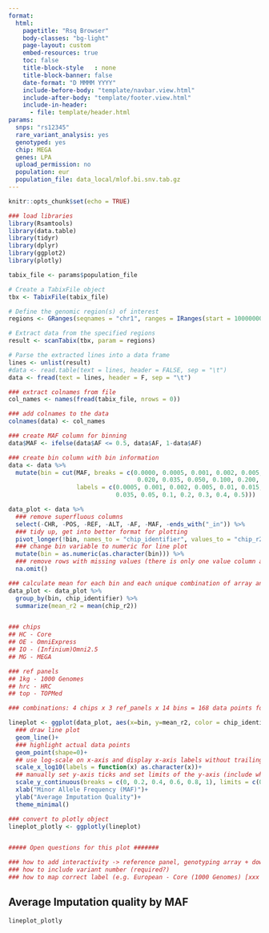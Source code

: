 ```yaml
---
format:
  html:
    pagetitle: "Rsq Browser"
    body-classes: "bg-light"
    page-layout: custom
    embed-resources: true
    toc: false
    title-block-style	: none
    title-block-banner: false
    date-format: "D MMMM YYYY"
    include-before-body: "template/navbar.view.html"
    include-after-body: "template/footer.view.html"
    include-in-header:
      - file: template/header.html
params:
  snps: "rs12345"
  rare_variant_analysis: yes
  genotyped: yes
  chip: MEGA
  genes: LPA
  upload_permission: no
  population: eur
  population_file: data_local/mlof.bi.snv.tab.gz
---
```


```r
knitr::opts_chunk$set(echo = TRUE)

### load libraries
library(Rsamtools)
library(data.table)
library(tidyr)
library(dplyr)
library(ggplot2)
library(plotly)

```


```r

tabix_file <- params$population_file

# Create a TabixFile object
tbx <- TabixFile(tabix_file)

# Define the genomic region(s) of interest
regions <- GRanges(seqnames = "chr1", ranges = IRanges(start = 10000000, end = 11000000))

# Extract data from the specified regions
result <- scanTabix(tbx, param = regions)

# Parse the extracted lines into a data frame
lines <- unlist(result)
#data <- read.table(text = lines, header = FALSE, sep = "\t")
data <- fread(text = lines, header = F, sep = "\t")

### extract colnames from file
col_names <- names(fread(tabix_file, nrows = 0))

### add colnames to the data
colnames(data) <- col_names

### create MAF column for binning
data$MAF <- ifelse(data$AF <= 0.5, data$AF, 1-data$AF)

### create bin column with bin information
data <- data %>%
  mutate(bin = cut(MAF, breaks = c(0.0000, 0.0005, 0.001, 0.002, 0.005, 0.010, 0.015,
                                    0.020, 0.035, 0.050, 0.100, 0.200, 0.300, 0.400, 0.500),
                   labels = c(0.0005, 0.001, 0.002, 0.005, 0.01, 0.015, 0.02,
                              0.035, 0.05, 0.1, 0.2, 0.3, 0.4, 0.5)))

data_plot <- data %>%
  ### remove superfluous columns
  select(-CHR, -POS, -REF, -ALT, -AF, -MAF, -ends_with("_in")) %>%
  ### tidy up, get into better format for plotting
  pivot_longer(!bin, names_to = "chip_identifier", values_to = "chip_r2") %>%
  ### change bin variable to numeric for line plot
  mutate(bin = as.numeric(as.character(bin))) %>%
  ### remove rows with missing values (there is only one value column and if this is NA then the row is not informative)
  na.omit()

### calculate mean for each bin and each unique combination of array and reference panel
data_plot <- data_plot %>%
  group_by(bin, chip_identifier) %>%
  summarize(mean_r2 = mean(chip_r2))


### chips
## HC - Core
## OE - OmniExpress
## IO - (Infinium)Omni2.5
## MG - MEGA

### ref panels
## 1kg - 1000 Genomes
## hrc - HRC
## top - TOPMed

### combinations: 4 chips x 3 ref_panels x 14 bins = 168 data points for the plot

lineplot <- ggplot(data_plot, aes(x=bin, y=mean_r2, color = chip_identifier)) +
  ### draw line plot
  geom_line()+
  ### highlight actual data points
  geom_point(shape=0)+
  ## use log-scale on x-axis and display x-axis labels without trailing zeros
  scale_x_log10(labels = function(x) as.character(x))+
  ## manually set y-axis ticks and set limits of the y-axis (include whole range from 0 to 1)
  scale_y_continuous(breaks = c(0, 0.2, 0.4, 0.6, 0.8, 1), limits = c(0,1))+
  xlab("Minor Allele Frequency (MAF)")+
  ylab("Average Imputation Quality")+
  theme_minimal()

### convert to plotly object
lineplot_plotly <- ggplotly(lineplot)


##### Open questions for this plot #######

### how to add interactivity -> reference panel, genotyping array + download?
### how to include variant number (required?)
### how to map correct label (e.g. European - Core (1000 Genomes) [xxx variants])


```

## Average Imputation quality by MAF

```r
lineplot_plotly
```

